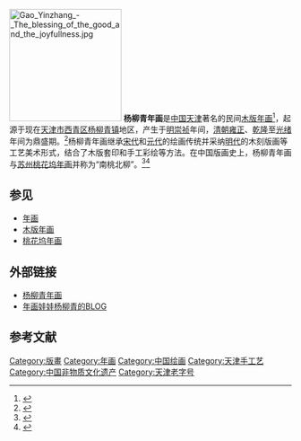 [[File:Gao_Yinzhang_-_The_blessing_of_the_good_and_the_joyfullness.jpg|200px]]
'''杨柳青年画'''是[[中国|中国]][[天津|天津]]著名的民间[[木版年画|木版年画]]<ref>{{cite news |title=杨柳青青柳色新 杨柳青年画焕发新的生命力-新华网 |url=http://www.xinhuanet.com/culture/2020-04/15/c_1125856559.htm |accessdate=2021-11-17 |work=新华网 |archive-date=2020-06-15 |archive-url=https://web.archive.org/web/20200615235029/http://www.xinhuanet.com/culture/2020-04/15/c_1125856559.htm |dead-url=no }}</ref>，起源于现在[[天津市|天津市]][[西青区|西青区]][[杨柳青镇|杨柳青镇]]地区，产生于[[明|明]][[崇祯|崇祯]]年间，[[清朝|清朝]][[雍正|雍正]]、[[乾隆|乾隆]]至[[光绪|光绪]]年间为鼎盛期。<ref>{{cite news |title=为什么叫做“杨柳青木版年画”？ |url=https://topics.gmw.cn/2017-11/15/content_26792409.htm |accessdate=2021-11-17 |work=光明网 |archive-date=2021-11-17 |archive-url=https://web.archive.org/web/20211117033203/https://topics.gmw.cn/2017-11/15/content_26792409.htm |dead-url=no }}</ref>杨柳青年画继承[[宋代|宋代]]和[[元代|元代]]的绘画传统并采纳[[明代|明代]]的木刻版画等工艺美术形式，结合了木版套印和手工彩绘等方法。在中国版画史上，杨柳青年画与[[苏州|苏州]][[桃花坞年画|桃花坞年画]]并称为“南桃北柳”。<ref>{{Cite web |url=http://news.xinhuanet.com/ziliao/2004-01/16/content_1279748_3.htm |title=天津杨柳青年画 |access-date=2011-02-15 |archive-date=2015-04-27 |archive-url=https://web.archive.org/web/20150427000920/http://news.xinhuanet.com/ziliao/2004-01/16/content_1279748_3.htm |dead-url=no }}</ref><ref>{{cite news |title=天津杨柳青年画：吉祥喜庆 融入时代（文化脉动） |url=http://tj.people.com.cn/n2/2021/0214/c375366-34578127.html |accessdate=2021-11-17 |work=人民网 |archive-date=2021-11-17 |archive-url=https://web.archive.org/web/20211117033205/http://tj.people.com.cn/n2/2021/0214/c375366-34578127.html |dead-url=no }}</ref>

==参见==
*[[年画|年画]]
*[[木版年画|木版年画]]
*[[桃花坞年画|桃花坞年画]]

==外部链接==
*[http://yangliuqingnianhua.com/ 杨柳青年画]{{Wayback|url=http://yangliuqingnianhua.com/ |date=20070823204349 }}
*[http://www.ylqkid.cn/ 年画娃娃杨柳青的BLOG]{{Wayback|url=http://www.ylqkid.cn/ |date=20131211071250 }}

==参考文献==
<div class="references-small">
<references />
</div>

{{paint-stub}}
{{老天津卫}}

[[Category:版畫|Category:版畫]]
[[Category:年画|Category:年画]]
[[Category:中国绘画|Category:中国绘画]]
[[Category:天津手工艺|Category:天津手工艺]]
[[Category:中国非物质文化遗产|Category:中国非物质文化遗产]]
[[Category:天津老字号|Category:天津老字号]]